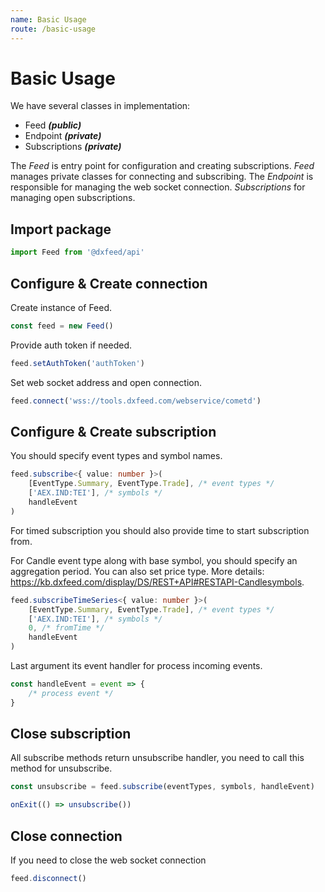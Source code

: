```yaml
---
name: Basic Usage
route: /basic-usage
---
```


# Basic Usage

We have several classes in implementation:
 - Feed ***(public)***
 - Endpoint ***(private)***
 - Subscriptions ***(private)***

The *Feed* is entry point for configuration and creating subscriptions.
*Feed* manages private classes for connecting and subscribing.
The *Endpoint* is responsible for managing the web socket connection.
*Subscriptions* for managing open subscriptions.


## Import package
```ts
import Feed from '@dxfeed/api'
```

## Configure & Create connection
Create instance of Feed.
```ts
const feed = new Feed()
```

Provide auth token if needed.
```ts
feed.setAuthToken('authToken')
```

Set web socket address and open connection.
```ts
feed.connect('wss://tools.dxfeed.com/webservice/cometd')
```

## Configure & Create subscription
You should specify event types and symbol names.
```ts
feed.subscribe<{ value: number }>(
    [EventType.Summary, EventType.Trade], /* event types */
    ['AEX.IND:TEI'], /* symbols */
    handleEvent
)
```

For timed subscription you should also provide time to start subscription from.

For Candle event type along with base symbol, you should specify an aggregation period. You can also set price type. More details: https://kb.dxfeed.com/display/DS/REST+API#RESTAPI-Candlesymbols.
```ts
feed.subscribeTimeSeries<{ value: number }>(
    [EventType.Summary, EventType.Trade], /* event types */
    ['AEX.IND:TEI'], /* symbols */
    0, /* fromTime */
    handleEvent
)
```

Last argument its event handler for process incoming events.
```ts
const handleEvent = event => {
    /* process event */
}
```

## Close subscription
All subscribe methods return unsubscribe handler, you need to call this method for unsubscribe.
```ts
const unsubscribe = feed.subscribe(eventTypes, symbols, handleEvent)

onExit(() => unsubscribe())
```

## Close connection
If you need to close the web socket connection
```ts
feed.disconnect()
```
